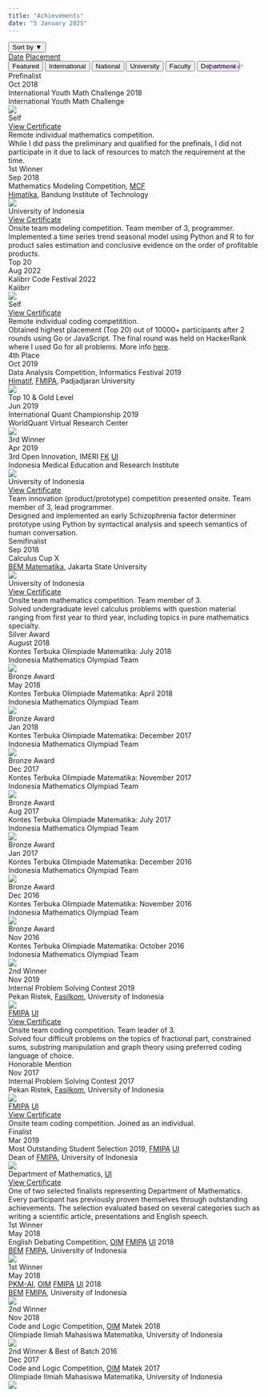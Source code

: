 ---
title: "Achievements"
date: "5 January 2025"
---

```{=html}
<!-- EXPERIMENTAL: Sort Achievements -->
<p style="color:#a57ddc; font-size:10px; position:absolute; right:262px; top:171px"><b>*Experimental*</b></p>
<div id="sort-buttons">
  <div class="dropdown">
    <button class="dropbtn" onclick="toggleSort()">Sort by <span id="sortArrow">&#9660;</span></button>
    <div class="dropdown-content" id="dropdownContent">
      <!--
      <a href="#" onclick="resetSort()">Default</a>
      <a href="#" onclick="sortAch(event, 'date', 'asc')">Date (Ascending)</a>
      <a href="#" onclick="sortAch(event, 'placement', 'asc')">Placement (Ascending)</a>
      -->
      <a href="#" onclick="sortAch(event, 'date', 'desc')">Date</a>
      <a href="#" onclick="sortAch(event, 'placement', 'desc')">Placement</a>
    </div>
  </div>
</div>

<!-- Achievement Tabs -->
<div class="tab">
  <button class="tablinks featured-tab" onclick="openAch(event, 'feature')" id="defaultOpen">Featured</button>
  <button class="tablinks" onclick="openAch(event, 'intrntl')">International</button>
  <button class="tablinks" onclick="openAch(event, 'ntional')">National</button>
  <button class="tablinks" onclick="openAch(event, 'univsty')">University</button>
  <button class="tablinks" onclick="openAch(event, 'faculty')">Faculty</button>
  <button class="tablinks" onclick="openAch(event, 'dprtmnt')">Department</button>
</div>

<!-- Featured Achievements -->
<div id="feature" class="tabcontent"></div>

<!-- Achievements at International/Multinational Level -->
<div id="intrntl" class="tabcontent" level="International">
  <div class="achievement-card" onclick="toggleDropdown(this)">
    <div class="achievement-header">
      <div class="achievement-placement" place="Nth">Prefinalist</div>
      <div class="achievement-date">Oct 2018</div>
    </div>
    <div class="achievement-event">International Youth Math Challenge 2018</div>
    <div class="achievement-issuer">International Youth Math Challenge</div>
    <img class="achievement-logo" src="../images/IYMC.png">
    <div class="achievement-dropdown">
      <div class="achievement-dropdown-header">
        <div class="achievement-representation" represent="self">Self</div>
        <div class="achievement-link"><a href="../files/Cert_International_Prefinalist_IYMC 2018.pdf">View Certificate</a></div>
      </div>
      <div class="achievement-arrangement">Remote individual mathematics competition.</div>
      <div class="achievement-details">While I did pass the preliminary and qualified for the prefinals, I did not participate in it due to lack of resources to match the requirement at the time.</div>
    </div>
  </div>

  <div class="achievement-card" onclick="toggleDropdown(this)" featured="true" feature-order="2">
    <div class="achievement-header">
      <div class="achievement-placement" place="1st">1st Winner</div>
      <div class="achievement-date">Sep 2018</div>
    </div>
    <div class="achievement-event">Mathematics Modeling Competition, <span title="Mathematical Challenge Festival"><u style="cursor:help">MCF</u></span></div>
    <div class="achievement-issuer"><span title="Mathematics Student Union"><u style="cursor:help">Himatika</u></span>, Bandung Institute of Technology</div>
    <img class="achievement-logo" src="../images/MMC_MCF.png">
    <div class="achievement-dropdown">
      <div class="achievement-dropdown-header">
        <div class="achievement-representation" represent="group">University of Indonesia</div>
        <div class="achievement-link"><a href="../files/Cert_Multinational_1st_MMC MCF ITB 2018.pdf">View Certificate</a></div>
      </div>
      <div class="achievement-arrangement">Onsite team modeling competition. Team member of 3, programmer.</div>
      <div class="achievement-details">Implemented a time series trend seasonal model using Python and R to for product sales estimation and conclusive evidence on the order of profitable products.</div>
    </div>
  </div>
</div>

<!-- Achievements at National Level -->
<div id="ntional" class="tabcontent" level="National">
  <div class="achievement-card" onclick="toggleDropdown(this)" featured="true" feature-order="4">
    <div class="achievement-header">
      <div class="achievement-placement" place="1st">Top 20</div>
      <div class="achievement-date">Aug 2022</div>
    </div>
    <div class="achievement-event">Kalibrr Code Festival 2022</div>
    <div class="achievement-issuer">Kalibrr</div>
    <img class="achievement-logo" src="../images/Kalibrr.png">
    <div class="achievement-dropdown">
      <div class="achievement-dropdown-header">
        <div class="achievement-representation" represent="self">Self</div>
        <div class="achievement-link"><a href="../files/Cert_National_Top 20_Kalibrr Codefest 2022.pdf">View Certificate</a></div>
      </div>
      <div class="achievement-arrangement">Remote individual coding competitition.</div>
      <div class="achievement-details">Obtained highest placement (Top 20) out of 10000+ participants after 2 rounds using Go or JavaScript. The final round was held on HackerRank where I used Go for all problems. More info <a href="https://jobseeker.kalibrr.com/c/kalibrr-ph/jobs/208052/kompetisi-coding-kalibrr-codefest">here</a>.</div>
    </div>
  </div>

  <div class="achievement-card no-dropdown">
    <div class="achievement-header">
      <div class="achievement-placement" place="Nth">4th Place</div>
      <div class="achievement-date">Oct 2019</div>
    </div>
    <div class="achievement-event">Data Analysis Competition, Informatics Festival 2019</div>
    <div class="achievement-issuer"><span title="Informatics Engineering Student Union"><u style="cursor:help">Himatif</u></span>, <span title="Faculty of Mathematics and Natural Sciences"><u style="cursor:help">FMIPA</u></span>, Padjadjaran University</div>
    <img class="achievement-logo" src="../images/IFest-2019.png">
  </div>

  <div class="achievement-card no-dropdown">
    <div class="achievement-header">
      <div class="achievement-placement" place="Nth">Top 10 & Gold Level</div>
      <div class="achievement-date">Jun 2019</div>
    </div>
    <div class="achievement-event">International Quant Championship 2019</div>
    <div class="achievement-issuer">WorldQuant Virtual Research Center</div>
    <img class="achievement-logo" src="../images/IQC-2019.png">
  </div>

  <div class="achievement-card" onclick="toggleDropdown(this)" featured="true" feature-order="3">
    <div class="achievement-header">
      <div class="achievement-placement" place="3rd">3rd Winner</div>
      <div class="achievement-date">Apr 2019</div>
    </div>
    <div class="achievement-event">3rd Open Innovation, IMERI <span title="Faculty of Medicine"><u style="cursor:help">FK</u></span><span title="University of Indonesia"> <u style="cursor:help">UI</u></span></div>
    <div class="achievement-issuer">Indonesia Medical Education and Research Institute</div>
    <img class="achievement-logo" src="../images/IMERI.png">
    <div class="achievement-dropdown">
      <div class="achievement-dropdown-header">
        <div class="achievement-representation" represent="group">University of Indonesia</div>
        <div class="achievement-link"><a href="../files/Cert_National_3rd_3rd Open Innovation.pdf">View Certificate</a></div>
      </div>
      <div class="achievement-arrangement">Team innovation (product/prototype) competition presented onsite. Team member of 3, lead programmer.</div>
      <div class="achievement-details">Designed and implemented an early Schizophrenia factor determiner prototype using Python by syntactical analysis and speech semantics of human conversation.</div>
    </div>
  </div>

  <div class="achievement-card" onclick="toggleDropdown(this)">
    <div class="achievement-header">
      <div class="achievement-placement" place="Nth">Semifinalist</div>
      <div class="achievement-date">Sep 2018</div>
    </div>
    <div class="achievement-event">Calculus Cup X</div>
    <div class="achievement-issuer"><span title="Mathematics Student Executive Board"><u style="cursor:help">BEM Matematika</u></span>, Jakarta State University</div>
    <img class="achievement-logo" src="../images/Calculus_Cup.png">
    <div class="achievement-dropdown">
      <div class="achievement-dropdown-header">
        <div class="achievement-representation" represent="group">University of Indonesia</div>
        <div class="achievement-link"><a href="../files/Cert_National_Semifinalist_Calcup X UNJ.pdf">View Certificate</a></div>
      </div>
      <div class="achievement-arrangement">Onsite team mathematics competition. Team member of 3.</div>
      <div class="achievement-details">Solved undergraduate level calculus problems with question material ranging from first year to third year, including topics in pure mathematics specialty.</div>
    </div>
  </div>

  <div class="achievement-card no-dropdown">
    <div class="achievement-header">
      <div class="achievement-placement" place="2nd">Silver Award</div>
      <div class="achievement-date">August 2018</div>
    </div>
    <div class="achievement-event">Kontes Terbuka Olimpiade Matematika: July 2018</div>
    <div class="achievement-issuer">Indonesia Mathematics Olympiad Team</div>
    <img class="achievement-logo" src="../images/KTOM.png">
  </div>

  <div class="achievement-card no-dropdown">
    <div class="achievement-header">
      <div class="achievement-placement" place="3rd">Bronze Award</div>
      <div class="achievement-date">May 2018</div>
    </div>
    <div class="achievement-event">Kontes Terbuka Olimpiade Matematika: April 2018</div>
    <div class="achievement-issuer">Indonesia Mathematics Olympiad Team</div>
    <img class="achievement-logo" src="../images/KTOM.png">
  </div>

  <div class="achievement-card no-dropdown">
    <div class="achievement-header">
      <div class="achievement-placement" place="3rd">Bronze Award</div>
      <div class="achievement-date">Jan 2018</div>
    </div>
    <div class="achievement-event">Kontes Terbuka Olimpiade Matematika: December 2017</div>
    <div class="achievement-issuer">Indonesia Mathematics Olympiad Team</div>
    <img class="achievement-logo" src="../images/KTOM.png">
  </div>

  <div class="achievement-card no-dropdown">
    <div class="achievement-header">
      <div class="achievement-placement" place="3rd">Bronze Award</div>
      <div class="achievement-date">Dec 2017</div>
    </div>
    <div class="achievement-event">Kontes Terbuka Olimpiade Matematika: November 2017</div>
    <div class="achievement-issuer">Indonesia Mathematics Olympiad Team</div>
    <img class="achievement-logo" src="../images/KTOM.png">
  </div>

  <div class="achievement-card no-dropdown">
    <div class="achievement-header">
      <div class="achievement-placement" place="3rd">Bronze Award</div>
      <div class="achievement-date">Aug 2017</div>
    </div>
    <div class="achievement-event">Kontes Terbuka Olimpiade Matematika: July 2017</div>
    <div class="achievement-issuer">Indonesia Mathematics Olympiad Team</div>
    <img class="achievement-logo" src="../images/KTOM.png">
  </div>

  <div class="achievement-card no-dropdown">
    <div class="achievement-header">
      <div class="achievement-placement" place="3rd">Bronze Award</div>
      <div class="achievement-date">Jan 2017</div>
    </div>
    <div class="achievement-event">Kontes Terbuka Olimpiade Matematika: December 2016</div>
    <div class="achievement-issuer">Indonesia Mathematics Olympiad Team</div>
    <img class="achievement-logo" src="../images/KTOM.png">
  </div>

  <div class="achievement-card no-dropdown">
    <div class="achievement-header">
      <div class="achievement-placement" place="3rd">Bronze Award</div>
      <div class="achievement-date">Dec 2016</div>
    </div>
    <div class="achievement-event">Kontes Terbuka Olimpiade Matematika: November 2016</div>
    <div class="achievement-issuer">Indonesia Mathematics Olympiad Team</div>
    <img class="achievement-logo" src="../images/KTOM.png">
  </div>

  <div class="achievement-card no-dropdown">
    <div class="achievement-header">
      <div class="achievement-placement" place="3rd">Bronze Award</div>
      <div class="achievement-date">Nov 2016</div>
    </div>
    <div class="achievement-event">Kontes Terbuka Olimpiade Matematika: October 2016</div>
    <div class="achievement-issuer">Indonesia Mathematics Olympiad Team</div>
    <img class="achievement-logo" src="../images/KTOM.png">
  </div>
</div>

<!-- Achievements at University Level -->
<div id="univsty" class="tabcontent" level="University">
  <div class="achievement-card" onclick="toggleDropdown(this)" featured="true" feature-order="5">
    <div class="achievement-header">
      <div class="achievement-placement" place="2nd">2nd Winner</div>
      <div class="achievement-date">Nov 2019</div>
    </div>
    <div class="achievement-event">Internal Problem Solving Contest 2019</div>
    <div class="achievement-issuer">Pekan Ristek, <span title="Faculty of Computer Science"><u style="cursor:help">Fasilkom</u></span>, University of Indonesia</div>
    <img class="achievement-logo" src="https://www.ristek.cs.ui.ac.id/icons/favicon/android-chrome-512x512.png">
    <div class="achievement-dropdown">
      <div class="achievement-dropdown-header">
        <div class="achievement-representation" represent="group"><span title="Faculty of Mathematics and Natural Sciences"><u style="cursor:help">FMIPA</u></span> <span title="University of Indonesia"><u style="cursor:help">UI</u></span></div>
        <div class="achievement-link"><a href="../files/Cert_University_2nd_IPSC Fasilkom UI 2019.pdf">View Certificate</a></div>
      </div>
      <div class="achievement-arrangement">Onsite team coding competition. Team leader of 3.</div>
      <div class="achievement-details">Solved four difficult problems on the topics of fractional part, constrained sums, substring manipulation and graph theory using preferred coding language of choice.</div>
    </div>
  </div>

  <div class="achievement-card" onclick="toggleDropdown(this)">
    <div class="achievement-header">
      <div class="achievement-placement" place="Nth">Honorable Mention</div>
      <div class="achievement-date">Nov 2017</div>
    </div>
    <div class="achievement-event">Internal Problem Solving Contest 2017</div>
    <div class="achievement-issuer">Pekan Ristek, <span title="Faculty of Computer Science"><u style="cursor:help">Fasilkom</u></span>, University of Indonesia</div>
    <img class="achievement-logo" src="https://www.ristek.cs.ui.ac.id/icons/favicon/android-chrome-512x512.png">
    <div class="achievement-dropdown">
      <div class="achievement-dropdown-header">
        <div class="achievement-representation" represent="group"><span title="Faculty of Mathematics and Natural Sciences"><u style="cursor:help">FMIPA</u></span> <span title="University of Indonesia"><u style="cursor:help">UI</u></span></div>
        <div class="achievement-link"><a href="../files/Cert_University_HM_IPSC Fasilkom UI 2017.pdf">View Certificate</a></div>
      </div>
      <div class="achievement-arrangement">Onsite team coding competition. Joined as an individual.</div>
    </div>
  </div>
</div>

<!-- Achievements at Faculty Level -->
<div id="faculty" class="tabcontent" level="Faculty">
  <div class="achievement-card" onclick="toggleDropdown(this)" featured="true" feature-order="1">
    <div class="achievement-header">
      <div class="achievement-placement" place="Nth">Finalist</div>
      <div class="achievement-date">Mar 2019</div>
    </div>
    <div class="achievement-event">Most Outstanding Student Selection 2019, <span title="Faculty of Mathematics and Natural Sciences"><u style="cursor:help">FMIPA</u></span> <span title="University of Indonesia"><u style="cursor:help">UI</u></span></div>
    <div class="achievement-issuer">Dean of <span title="Faculty of Mathematics and Natural Sciences"><u style="cursor:help">FMIPA</u></span>, University of Indonesia</div>
    <img class="achievement-logo" src="../images/FMIPAUI.png">
    <div class="achievement-dropdown">
      <div class="achievement-dropdown-header">
        <div class="achievement-representation" represent="group">Department of Mathematics, <span title="University of Indonesia"><u style="cursor:help">UI</u></span></div>
        <div class="achievement-link"><a href="../files/Cert_Faculty_Finalist_Mapres FMIPA UI 2019.pdf">View Certificate</a></div>
      </div>
      <div class="achievement-details">One of two selected finalists representing Department of Mathematics. Every participant has previously proven themselves through outstanding achievements. The selection evaluated based on several categories such as writing a scientific article, presentations and English speech.</div>
    </div>
  </div>
  
  <div class="achievement-card no-dropdown">
    <div class="achievement-header">
      <div class="achievement-placement" place="1st">1st Winner</div>
      <div class="achievement-date">May 2018</div>
    </div>
    <div class="achievement-event">English Debating Competition, <span title="Student Scientific Olympiad"><u style="cursor:help">OIM</u></span> <span title="Faculty of Mathematics and Natural Sciences"><u style="cursor:help">FMIPA</u></span> <span title="University of Indonesia"><u style="cursor:help">UI</u></span> 2018</div>
    <div class="achievement-issuer"><span title="Student Executive Board"><u style="cursor:help">BEM</u></span> <span title="Faculty of Mathematics and Natural Sciences"><u style="cursor:help">FMIPA</u></span>, University of Indonesia</div>
    <img class="achievement-logo" src="../images/OIM_MIPA-2018.png">
  </div>

  <div class="achievement-card no-dropdown">
    <div class="achievement-header">
      <div class="achievement-placement" place="1st">1st Winner</div>
      <div class="achievement-date">May 2018</div>
    </div>
    <div class="achievement-event"><span title="Student Creativity Program - Scientific Article"><u style="cursor:help">PKM-AI</u></span>, <span title="Student Scientific Olympiad"><u style="cursor:help">OIM</u></span> <span title="Faculty of Mathematics and Natural Sciences"><u style="cursor:help">FMIPA</u></span> <span title="University of Indonesia"><u style="cursor:help">UI</u></span> 2018</div>
    <div class="achievement-issuer"><span title="Student Executive Board"><u style="cursor:help">BEM</u></span> <span title="Faculty of Mathematics and Natural Sciences"><u style="cursor:help">FMIPA</u></span>, University of Indonesia</div>
    <img class="achievement-logo" src="../images/OIM_MIPA-2018.png">
  </div>
</div>

<!-- Achievements at Department Level -->
<div id="dprtmnt" class="tabcontent" level="Department">
  <div class="achievement-card no-dropdown">
    <div class="achievement-header">
      <div class="achievement-placement" place="2nd">2nd Winner</div>
      <div class="achievement-date">Nov 2018</div>
    </div>
    <div class="achievement-event">Code and Logic Competition, <span title="Student Scientific Olympiad"><u style="cursor:help">OIM</u></span> Matek 2018</div>
    <div class="achievement-issuer">Olimpiade Ilmiah Mahasiswa Matematika, University of Indonesia</div>
    <img class="achievement-logo" src="../images/OIM_Matek-2018.png">
  </div>

  <div class="achievement-card no-dropdown">
    <div class="achievement-header">
      <div class="achievement-placement" place="2nd">2nd Winner & Best of Batch 2016</div>
      <div class="achievement-date">Dec 2017</div>
    </div>
    <div class="achievement-event">Code and Logic Competition, <span title="Student Scientific Olympiad"><u style="cursor:help">OIM</u></span> Matek 2017</div>
    <div class="achievement-issuer">Olimpiade Ilmiah Mahasiswa Matematika, University of Indonesia</div>
    <img class="achievement-logo" src="../images/OIM_Matek-2017.png">
  </div>
</div>

<script>
  document.addEventListener("DOMContentLoaded", function() {
    document.querySelectorAll('a:not(.sidebar-link)').forEach(link => {
      link.setAttribute('target', '_blank');
      link.setAttribute('rel', 'noopener noreferrer');
    });
    
    // Get featured tab to populate
    const featuredTab = document.getElementById('feature');
    
    // Select all tabcontent divs
    const tabContents = document.querySelectorAll('.tabcontent');

    // WIP: Store the original order of cards
    // const originalOrder = {};

    // Collect all featured cards from all tab contents
    const allFeaturedCards = [];

    tabContents.forEach(content => {
      // Select cards that should be featured within each tabcontent
      const featuredCards = Array.from(content.querySelectorAll('.achievement-card[featured="true"]'));
      allFeaturedCards.push(...featuredCards);
    });

    // Sort all featured cards based on the feature-order attribute
    allFeaturedCards.sort((a, b) => {
      return parseInt(a.getAttribute('feature-order')) - parseInt(b.getAttribute('feature-order'));
    });

    allFeaturedCards.forEach(card => {
      // Clone each featured card
      const clone = card.cloneNode(true);
      
      // Edit data in card
      if(card.hasAttribute('id')) {
        clone.removeAttribute('id');
      }
      clone.classList.add('featured-card');

      // Add level to card
      const sourceDiv = document.createElement('div');
      sourceDiv.className = 'achievement-source';
      sourceDiv.textContent = `${card.parentElement.getAttribute('level')}`;
      clone.appendChild(sourceDiv);

      // Append clone to the featured tab
      featuredTab.appendChild(clone);
    });

    // WIP: Get the original order of cards
    // const cards = Array.from(content.getElementsByClassName('achievement-card'));
    // originalOrder[content.id] = cards.map(card => card.outerHTML);

    // Open featured tab
    document.getElementById("defaultOpen").click();
  });

  document.addEventListener('click', function(event) {
    if (!event.target.matches('.dropbtn') && !event.target.matches('.dropdown-content a')) {
      const dropdownContent = document.getElementById('dropdownContent');
      const sortArrow = document.getElementById('sortArrow');
      if (dropdownContent.classList.contains('show')) {
        dropdownContent.classList.remove('show');
        sortArrow.innerHTML = '&#9660;';
      }
    }
  });

  function openAch(event, achCat) {
    var idx, tabcontent, tablinks;

    tabcontent = document.getElementsByClassName("tabcontent");
    for (idx = 0; idx < tabcontent.length; idx++) {
      tabcontent[idx].style.display = 'none';
    }

    tablinks = document.getElementsByClassName("tablinks");
    for (idx = 0; idx < tablinks.length; idx++) {
      tablinks[idx].className = tablinks[idx].className.replace(' active', '');
    }

    document.getElementById(achCat).style.display = "block";
    event.currentTarget.className += ' active';

    // Reset the animation
    resetAnimation(achCat);
  }

  function resetAnimation(achCat) {
    const cards = document.querySelectorAll(`#${achCat} .achievement-card`);
    let delay = 0;

    const observer = new IntersectionObserver(entries => {
      entries.forEach(entry => {
        if (entry.isIntersecting) {
          entry.target.style.animationDelay = `${delay}s`;
          entry.target.classList.add('visible');
          delay += 0.5; // Increment delay for the next card
          observer.unobserve(entry.target); // Stop observing once it has been animated
        } else {
          delay = 0; // Reset delay for non-visible cards
        }
      });
    }, {
      threshold: 0.1
    });

    cards.forEach(card => {
      card.classList.remove('visible');
      observer.observe(card);
    });
  }

  function toggleDropdown(cardElement) {
    // Close all other dropdowns
    document.querySelectorAll(".achievement-card").forEach(card => {
      if (card !== cardElement) {
        card.classList.remove('active');
      }
    });

    // Toggle the clicked dropdown
    cardElement.classList.toggle('active');
  }

  function toggleSort() {
    const dropdownContent = document.getElementById('dropdownContent');
    const sortArrow = document.getElementById('sortArrow');
    dropdownContent.classList.toggle('show');
    sortArrow.innerHTML = dropdownContent.classList.contains('show') ? '&#9650;' : '&#9660;';
  }

  function sortAch(event, criteria, order) {
    // prevent opening a new tab when sorting
    event.preventDefault();
    
    const tabcontent = document.querySelectorAll('.tabcontent');
    tabcontent.forEach(content => {
      const cards = Array.from(content.getElementsByClassName('achievement-card'));

      cards.sort((a, b) => {
        if (criteria === 'date') {
          const dateA = new Date(a.querySelector('.achievement-date').textContent);
          const dateB = new Date(b.querySelector('.achievement-date').textContent);
          return order === 'asc' ? dateA - dateB : dateB - dateA;
        } else if (criteria === 'placement') {
          const placementA = a.querySelector('.achievement-placement').getAttribute('place');
          const placementB = b.querySelector('.achievement-placement').getAttribute('place');
          return order === 'asc' ? getPlacementValue(placementA) - getPlacementValue(placementB) : getPlacementValue(placementB) - getPlacementValue(placementA);
        }
      });

      cards.forEach(card => content.appendChild(card));
    });
  }

  function getPlacementValue(placement) {
    if (placement === '1st') return 4;
    if (placement === '2nd') return 3;
    if (placement === '3rd') return 2;
    return 1;
  }

/*
WIP: Reset sorting to default order
  function resetSort() {
    const tabcontent = document.querySelectorAll('.tabcontent');

    tabcontent.forEach(content => {
      const originalCards = originalOrder[content.id];
      content.innerHTML = originalCards.join('');
    });
  }
*/
</script>
```